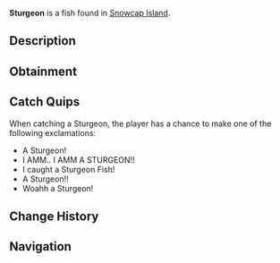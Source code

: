 {{FishInfobox
|image          = Sturgeon.png
|rarity         = Rare
|sea            = First Sea
|location       = [[Snowcap Island]]
|sublocation    = Freshwater
|sources        = Carbon Crate, Fish Barrel, Fishing Rod, Volcanic Geode
|radar_location = 
|xp             = 100
|weather        = 
|time           = 
|season         = 
|bait           = Seaweed
|base_weight    = 80
|base_value     = 300
|weight_range   = 60
|base_chance    = 20
|base_resil     = 35
}}
'''Sturgeon''' is a {{Rarity|Rare}} fish found in [[Snowcap Island]].

== Description ==
{{Description|A massive, ancient fish with a long, armoured body and distinctive bony plates. Sturgeons are known for their size and strength, making them challenging to catch.|Bestiary Entry}}

== Obtainment ==
{{Description|found in Snowcap Pond.|Bestiary Hint}}
{{Fish Availability|
Snowcap Island/Freshwater Pond
|top_rods      = 
Krampus's Rod\306808.51\379875.42;
Magma Rod\282552.95\349843.36;
Plastic Rod\266116.35\329492.36;
Leviathan's Fang Rod\221544.34\262470.11;
Great Rod of Oscar\210289.93\168724.67;
Fast Rod\155344.53\366827.58;
Fischer's Rod\142990.36\337654.68;
Adventurer's Rod\140421.67\331589.03;
Astralhook Rod\198537.71\168893.25;
Ethereal Prism Rod\198234.91\169547.94;
Trident Rod\192045.18\265289.17;
Seraphic Rod\189411.57\170857.45;
No-Life Rod\184570.2\181512.25;
Rod Of The Forgotten Fang\176875.96\168012.7;
Free Spirit Rod\169340.24\233924.82;
Challenger's Rod\167850.77\165169.32;
Rod Of The Depths\158340.01\152200.77;
Rod Of The Exalted One\157201.36\154318.09;
Zeus Rod\150068.37\152513.12;
Verdant Shear Rod\145461.19\151709.01;
Blazebringer Rod\142547.91\145485.85;
Depthseeker Rod\133333.05\141875.98;
Avalanche Rod\119924.54\128268.91;
Volcanic Rod\116936.8\120603.45;
Steady Rod\37127.22\43498.82
|recommended   = Ethereal Prism Rod
}}

== Catch Quips ==
When catching a Sturgeon, the player has a chance to make one of the following exclamations:
* A Sturgeon!
* I AMM.. I AMM A STURGEON!!
* I caught a Sturgeon Fish!
* A Sturgeon!!
* Woahh a Sturgeon!

== Change History ==
{{Change History|{{subst:Current Version}}}}

== Navigation ==
{{Fish Navbox|Snowcap Island}}
